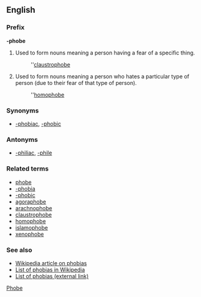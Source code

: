 ==English==
===Prefix===
'''-phobe'''

#Used to form nouns meaning a person having a fear of a specific thing.
#:''[[claustrophobe]]
#Used to form nouns meaning a person who hates a particular type of person (due to their fear of that type of person).
#:''[[homophobe]]

===Synonyms===
*[[-phobiac]], [[-phobic]]

===Antonyms===
*[[-philiac]], [[-phile]]

===Related terms===
*[[phobe]]
*[[-phobia]]
*[[-phobic]]
*[[agoraphobe]]
*[[arachnophobe]]
*[[claustrophobe]]
*[[homophobe]]
*[[islamophobe]]
*[[xenophobe]]

===See also===
*[[en:Phobia|Wikipedia article on phobias]]
*[[en:List_of_phobias|List of phobias in Wikipedia]]
*[http://phobialist.com/ List of phobias (external link)]


[[Category:English suffixes|Phobe]]